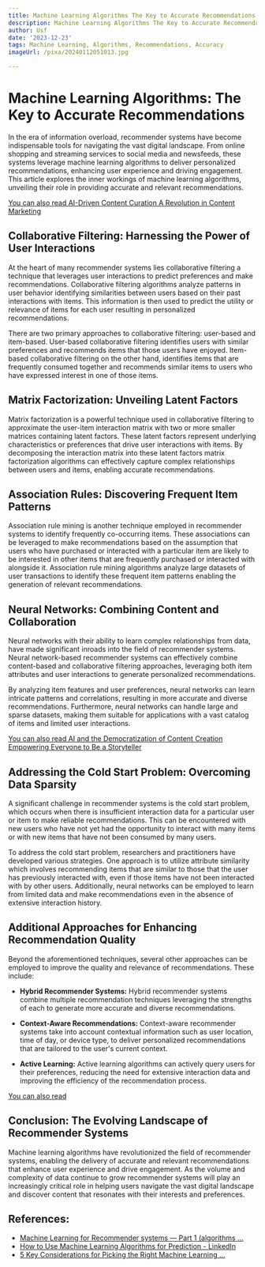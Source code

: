 ```yaml
---
title: Machine Learning Algorithms The Key to Accurate Recommendations
description: Machine Learning Algorithms The Key to Accurate Recommendations
author: Usf
date: '2023-12-23'
tags: Machine Learning, Algorithms, Recommendations, Accuracy
imageUrl: /pixa/20240112051013.jpg

---
```

# Machine Learning Algorithms: The Key to  Accurate Recommendations

In  the era  of information  overload,  recommender systems have become indispensable  tools for navigating  the vast digital landscape. From online shopping and streaming services to social media and newsfeeds, these  systems leverage machine learning  algorithms to deliver personalized recommendations, enhancing user experience and driving engagement. This article explores the  inner workings of machine learning algorithms, unveiling  their role in  providing accurate and relevant recommendations.

[You can also read AI-Driven Content Curation A Revolution in Content Marketing](AI-Driven%20Content%20Curation%20A%20Revolution%20in%20Content%20Marketing)


## Collaborative Filtering: Harnessing the Power of User Interactions

At the heart of many recommender systems lies  collaborative  filtering a  technique that leverages user interactions to predict preferences and make recommendations. Collaborative  filtering algorithms analyze patterns in user behavior identifying  similarities between users  based on their past interactions with items. This information is  then used to predict the  utility or relevance of items for each user resulting in  personalized recommendations.

There are two primary approaches to collaborative filtering: user-based and item-based. User-based collaborative  filtering identifies users with similar preferences and recommends  items that those users have enjoyed. Item-based collaborative filtering on  the other hand, identifies items that are frequently consumed together and recommends  similar items to users who  have expressed interest in one of those items.

## Matrix  Factorization:  Unveiling Latent Factors

Matrix factorization is a powerful technique used in collaborative filtering to  approximate the user-item interaction matrix with two or more  smaller matrices containing latent factors. These latent factors represent underlying characteristics or preferences that drive user interactions with items. By decomposing the interaction matrix into these latent factors matrix  factorization algorithms can effectively capture complex  relationships between users and items, enabling accurate recommendations.

## Association Rules: Discovering Frequent Item  Patterns

Association rule mining is  another technique employed in recommender systems to identify frequently co-occurring items. These associations can be leveraged to  make recommendations based on the assumption that  users who have purchased or interacted with a  particular  item are likely to be interested in other items that are frequently purchased or interacted with alongside it. Association rule mining algorithms analyze large datasets of user transactions to identify these frequent item patterns enabling the generation  of relevant recommendations.

## Neural Networks: Combining Content and Collaboration

Neural networks with their ability to learn complex relationships from data, have made significant inroads into  the field of  recommender systems. Neural  network-based recommender systems  can effectively combine content-based and collaborative filtering  approaches, leveraging both item attributes and user interactions to generate personalized recommendations.

By analyzing  item features and user  preferences, neural networks can learn intricate patterns and correlations, resulting  in more accurate and diverse recommendations. Furthermore, neural networks can handle large and sparse datasets, making them suitable for applications with a vast catalog of items and limited user interactions.

[You can also read AI and the  Democratization of Content Creation Empowering Everyone to Be a Storyteller](AI%20and%20the%20Democratization%20of%20Content%20Creation%20Empowering%20Everyone%20to%20Be%20a%20Storyteller)


## Addressing the Cold Start Problem: Overcoming Data Sparsity

A significant challenge in recommender systems is the cold start problem, which occurs when there is insufficient interaction data for a particular user or item  to make reliable  recommendations. This can be encountered with new users who have not yet had the opportunity to interact with many items  or with new items that have not been consumed  by many  users.

To address the cold start problem, researchers and practitioners have  developed various strategies. One approach is  to  utilize attribute similarity which involves recommending items that are similar to those that the user has previously interacted with, even  if those items have not  been interacted with by other users. Additionally, neural networks can be employed to learn from limited data and make recommendations even in the absence of  extensive interaction history.

## Additional Approaches for  Enhancing Recommendation Quality

Beyond the aforementioned  techniques, several other approaches can be employed to improve the quality and relevance of recommendations. These include:

-  **Hybrid Recommender  Systems:** Hybrid recommender systems combine multiple recommendation techniques leveraging the strengths of each to generate more accurate and diverse recommendations.

- **Context-Aware  Recommendations:** Context-aware recommender systems  take into  account contextual information such as user location, time of day, or device  type, to deliver personalized recommendations that are tailored to the user's current context.

- **Active Learning:** Active  learning algorithms can actively query users for their preferences, reducing the need for  extensive interaction data and improving the efficiency  of the recommendation process.

[You can  also read  ]()


## Conclusion: The Evolving Landscape of Recommender Systems

Machine learning  algorithms have revolutionized the field of recommender systems, enabling the delivery of accurate and relevant recommendations that enhance user experience and  drive engagement. As the volume and complexity of data  continue  to grow recommender  systems will play an increasingly critical role in helping users navigate the vast digital landscape and discover content that resonates with their interests and preferences.

## References:
- [Machine Learning for Recommender systems — Part 1 (algorithms ...](https://medium.com/recombee-blog/machine-learning-for-recommender-systems-part-1-algorithms-evaluation-and-cold-start-6f696683d0ed)
- [How to Use Machine Learning Algorithms for Prediction - LinkedIn](https://www.linkedin.com/advice/1/how-can-you-use-machine-learning-algorithms-make-accurate)
- [5 Key Considerations for Picking the Right Machine Learning ...](https://www.linkedin.com/pulse/5-key-considerations-picking-right-machine-learning-algorithm-atanda)

